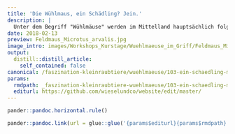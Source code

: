 ```yaml
---
title: 'Die Wühlmaus, ein Schädling? Jein.'
description: |
  Unter dem Begriff "Wühlmäuse" werden im Mittelland hauptsächlich folgende Arten verstanden: Schermaus, Feldmaus, Erdmaus, Rötelmaus. Diese Gruppe vornehmlich in Erdgängen lebender Mäuse übernimmt zweifelsohne wichtige Funktionen in unserem Ökosystem. Sie bilden für diverse räuberische Tierarten eine reiche Nahrungsquelle. Zudem lockern Sie den Boden mit Ihren Grabtätigkeiten und bringen aktiv Biomasse in den Boden ein. In Verbindung mit der verbesserten Durchlüftung wird damit das Bodenleben und die -fruchtbarkeit gefördert. Ausserdem sorgen die Tiere für die Verbreitung von Pflanzensamen.  Landwirte und Gärtner bekämpfen aber Schermäuse, Feldmäuse und ihre nächsten Verwandten, weil Sie Ihren Kulturen Schaden zufügen. Insbesondere wenn die Wühlmäuse in grosser Zahl auftreten, können die Schäden gross sein:  Einerseits schmälert der Wurzelfrass direkt die Ernte, wobei auch Totalausfälle eintreten können.  Da die Schermaus in der Regel (wie der heute im Mittelland recht selten gewordene Maulwurf) Erdhaufen auswirft, wird andererseits bei der Mahd die Grasernte verschmutzt und die Maschine kann Schaden nehmen.    Es ist also im Interesse der Bewirtschafter von Grünland, die Vermehrung der Wühlmäuse "in den Griff zu bekommen".
date: 2018-02-13
preview: Feldmaus_Microtus_arvalis.jpg
image_intro: images/Workshops_Kurstage/Wuehlmaeuse_im_Griff/Feldmaus_Microtus_arvalis.jpg
output:
  distill::distill_article:
    self_contained: false
canonical: /faszination-kleinraubtiere/wuehlmaeuse/103-ein-schaedling-mitnichten
params:
  rmdpath: _faszination-kleinraubtiere-wuehlmaeuse/103-ein-schaedling-mitnichten/103-ein-schaedling-mitnichten.Rmd
  editurl: https://github.com/wieselundco/website/edit/master/
---
```







```r
pander::pandoc.horizontal.rule()

pander::pandoc.link(url = glue::glue('{params$editurl}{params$rmdpath}'),text = 'Artikel bearbeiten')
```

<!--http://wieselundco.ch/faszination-kleinraubtiere/wuehlmaeuse/103-ein-schaedling-mitnichten-->
